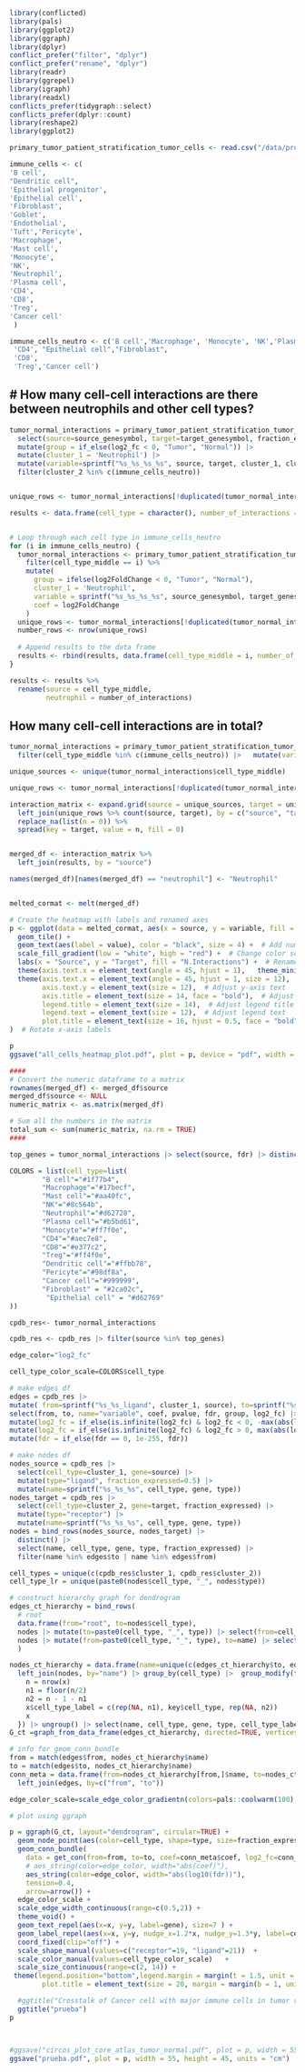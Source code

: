 ```r
library(conflicted)
library(pals)
library(ggplot2)
library(ggraph)
library(dplyr)
conflict_prefer("filter", "dplyr")
conflict_prefer("rename", "dplyr")
library(readr)
library(ggrepel)
library(igraph)
library(readxl)
conflicts_prefer(tidygraph::select)
conflicts_prefer(dplyr::count)
library(reshape2)
library(ggplot2)
```


```r
primary_tumor_patient_stratification_tumor_cells <- read.csv("/data/projects/2022/CRCA/results/v1/final/liana_cell2cell/neutrophil/tumor_blood/neutrophil.csv", row.names=1)
```

```r
immune_cells <- c(
'B cell',
"Dendritic cell",
'Epithelial progenitor',
'Epithelial cell',
'Fibroblast',
'Goblet',
'Endothelial',
'Tuft','Pericyte',
'Macrophage',
'Mast cell',
'Monocyte',
'NK',
'Neutrophil',
'Plasma cell',
'CD4',
'CD8',
'Treg',
'Cancer cell'
 )
```



```r
immune_cells_neutro <- c('B cell','Macrophage', 'Monocyte', 'NK','Plasma cell',"Dendritic cell",'Mast cell',"Neutrophil",
 'CD4', "Epithelial cell","Fibroblast",
 'CD8',
 'Treg','Cancer cell')
```

## #  How many cell-cell interactions are there between neutrophils and other cell types? 
 
```r
tumor_normal_interactions = primary_tumor_patient_stratification_tumor_cells|>
  select(source=source_genesymbol, target=target_genesymbol, fraction_expressed, fdr=fdr, log2_fc=log2FoldChange, cluster_2=cell_type_middle, pvalue) |>
  mutate(group = if_else(log2_fc < 0, "Tumor", "Normal")) |>
  mutate(cluster_1 = 'Neutrophil') |>
  mutate(variable=sprintf("%s_%s_%s_%s", source, target, cluster_1, cluster_2), coef=log2_fc) |>
  filter(cluster_2 %in% c(immune_cells_neutro))


unique_rows <- tumor_normal_interactions[!duplicated(tumor_normal_interactions$variable), ]

```


```r
results <- data.frame(cell_type = character(), number_of_interactions = integer(), stringsAsFactors = FALSE)


# Loop through each cell type in immune_cells_neutro
for (i in immune_cells_neutro) {
  tumor_normal_interactions <- primary_tumor_patient_stratification_tumor_cells %>%
    filter(cell_type_middle == i) %>%
    mutate(
      group = ifelse(log2FoldChange < 0, "Tumor", "Normal"),
      cluster_1 = 'Neutrophil',
      variable = sprintf("%s_%s_%s_%s", source_genesymbol, target_genesymbol, cluster_1, cell_type_middle),
      coef = log2FoldChange
    )
  unique_rows <- tumor_normal_interactions[!duplicated(tumor_normal_interactions$variable), ]
  number_rows <- nrow(unique_rows)
  
  # Append results to the data frame
  results <- rbind(results, data.frame(cell_type_middle = i, number_of_interactions = number_rows, stringsAsFactors = FALSE))
}

results <- results %>%
  rename(source = cell_type_middle,
         neutrophil = number_of_interactions)
```
## How many cell-cell interactions are in total?

```r
tumor_normal_interactions = primary_tumor_patient_stratification_tumor_cells|>
  filter(cell_type_middle %in% c(immune_cells_neutro)) |>   mutate(variable=sprintf("%s_%s_%s_%s", source_genesymbol, target_genesymbol, source, target))

unique_sources <- unique(tumor_normal_interactions$cell_type_middle)

unique_rows <- tumor_normal_interactions[!duplicated(tumor_normal_interactions$variable), ]

interaction_matrix <- expand.grid(source = unique_sources, target = unique_sources) %>%
  left_join(unique_rows %>% count(source, target), by = c("source", "target")) %>%
  replace_na(list(n = 0)) %>%
  spread(key = target, value = n, fill = 0)


merged_df <- interaction_matrix %>%
  left_join(results, by = "source")

names(merged_df)[names(merged_df) == "neutrophil"] <- "Neutrophil"


melted_cormat <- melt(merged_df)

# Create the heatmap with labels and renamed axes
p <- ggplot(data = melted_cormat, aes(x = source, y = variable, fill = value)) + 
  geom_tile() +
  geom_text(aes(label = value), color = "black", size = 4) +  # Add numeric labels
  scale_fill_gradient(low = "white", high = "red") +  # Change color scale to reds
  labs(x = "Source", y = "Target", fill = "N.Interactions") +  # Rename x and y axis labels
  theme(axis.text.x = element_text(angle = 45, hjust = 1),   theme_minimal(base_family = "Arial") +  # Clean theme with Arial font
  theme(axis.text.x = element_text(angle = 45, hjust = 1, size = 12),  # Adjust x-axis text
        axis.text.y = element_text(size = 12),  # Adjust y-axis text
        axis.title = element_text(size = 14, face = "bold"),  # Adjust axis titles
        legend.title = element_text(size = 14),  # Adjust legend title
        legend.text = element_text(size = 12),  # Adjust legend text
        plot.title = element_text(size = 16, hjust = 0.5, face = "bold"))  # Adjust plot title
)  # Rotate x-axis labels

p
ggsave("all_cells_heatmap_plot.pdf", plot = p, device = "pdf", width = 8, height = 6)

```
 
 
 
```r

####
# Convert the numeric dataframe to a matrix
rownames(merged_df) <- merged_df$source
merged_df$source <- NULL
numeric_matrix <- as.matrix(merged_df)

# Sum all the numbers in the matrix
total_sum <- sum(numeric_matrix, na.rm = TRUE)
####
```




```r
top_genes = tumor_normal_interactions |> select(source, fdr) |> distinct() |> arrange(fdr) |> pull(source) |> head(10)
```





```r
COLORS = list(cell_type=list(
        "B cell"="#1f77b4",
        "Macrophage"="#17becf",
        "Mast cell"="#aa40fc",
        "NK"="#8c564b",
        "Neutrophil"="#d62728",
        "Plasma cell"="#b5bd61",
        "Monocyte"="#ff7f0e",
        "CD4"="#aec7e8",
        "CD8"="#e377c2",
        "Treg"="#ff4f0e",
        "Dendritic cell"="#ffbb78",
        "Pericyte"="#98df8a",
        "Cancer cell"="#999999",
        "Fibroblast" = "#2ca02c",
         "Epithelial cell" = "#d62769"
))
```







```r
cpdb_res<- tumor_normal_interactions
```

```r
cpdb_res <- cpdb_res |> filter(source %in% top_genes)
```

```r
edge_color="log2_fc"
```

```r
cell_type_color_scale=COLORS$cell_type
```



```r
# make edges df
edges = cpdb_res |>
mutate( from=sprintf("%s_%s_ligand", cluster_1, source), to=sprintf("%s_%s_receptor", cluster_2, target)) |>
select(from, to, name="variable", coef, pvalue, fdr, group, log2_fc) |>
mutate(log2_fc = if_else(is.infinite(log2_fc) & log2_fc < 0, -max(abs(log2_fc[is.finite(log2_fc)])), log2_fc)) |>
mutate(log2_fc = if_else(is.infinite(log2_fc) & log2_fc > 0, max(abs(log2_fc[is.finite(log2_fc)])), log2_fc)) |>
mutate(fdr = if_else(fdr == 0, 1e-255, fdr))
```


```r
# make nodes df
nodes_source = cpdb_res |>
  select(cell_type=cluster_1, gene=source) |>
  mutate(type="ligand", fraction_expressed=0.5) |>
  mutate(name=sprintf("%s_%s_%s", cell_type, gene, type))
nodes_target = cpdb_res |>
  select(cell_type=cluster_2, gene=target, fraction_expressed) |>
  mutate(type="receptor") |>
  mutate(name=sprintf("%s_%s_%s", cell_type, gene, type))
nodes = bind_rows(nodes_source, nodes_target) |>
  distinct() |>
  select(name, cell_type, gene, type, fraction_expressed) |>
  filter(name %in% edges$to | name %in% edges$from)

```

```r

cell_types = unique(c(cpdb_res$cluster_1, cpdb_res$cluster_2))
cell_type_lr = unique(paste0(nodes$cell_type, "_", nodes$type))

```

```r
# construct hierarchy graph for dendrogram
edges_ct_hierarchy = bind_rows(
  # root
  data.frame(from="root", to=nodes$cell_type),
  nodes |> mutate(to=paste0(cell_type, "_", type)) |> select(from=cell_type, to) |> distinct(),
  nodes |> mutate(from=paste0(cell_type, "_", type), to=name) |> select(from, to)
  )
```

```r

nodes_ct_hierarchy = data.frame(name=unique(c(edges_ct_hierarchy$to, edges_ct_hierarchy$from))) |>
  left_join(nodes, by="name") |> group_by(cell_type) |>  group_modify(function(x, key) {
    n = nrow(x)
    n1 = floor(n/2)
    n2 = n - 1 - n1
    x$cell_type_label = c(rep(NA, n1), key$cell_type, rep(NA, n2))
    x
  }) |> ungroup() |> select(name, cell_type, gene, type, cell_type_label, fraction_expressed)
G_ct =graph_from_data_frame(edges_ct_hierarchy, directed=TRUE, vertices=nodes_ct_hierarchy)
```

```r
# info for geom_conn_bundle
from = match(edges$from, nodes_ct_hierarchy$name)
to = match(edges$to, nodes_ct_hierarchy$name)
conn_meta = data.frame(from=nodes_ct_hierarchy[from,]$name, to=nodes_ct_hierarchy[to,]$name) |>
  left_join(edges, by=c("from", "to"))
```
```r
edge_color_scale=scale_edge_color_gradientn(colors=pals::coolwarm(100), limits=c(-1.5,1.5) * max(abs(conn_meta[[edge_color]])))
```



```r
# plot using ggraph

p = ggraph(G_ct, layout="dendrogram", circular=TRUE) +
  geom_node_point(aes(color=cell_type, shape=type, size=fraction_expressed), stroke=2, fill="white") +
  geom_conn_bundle(
    data = get_con(from=from, to=to, coef=conn_meta$coef, log2_fc=conn_meta$log2_fc, pvalue=conn_meta$pvalue, group=conn_meta$group, fdr=conn_meta$fdr),
    # aes_string(color=edge_color, width="abs(coef)"),
    aes_string(color=edge_color, width="abs(log10(fdr))"),
    tension=0.4,
    arrow=arrow()) +
  edge_color_scale +
  scale_edge_width_continuous(range=c(0.5,2)) +
  theme_void() +
  geom_text_repel(aes(x=x, y=y, label=gene), size=7 ) +
  geom_label_repel(aes(x=x, y=y, nudge_x=1.2*x, nudge_y=1.3*y, label=cell_type_label), xlim=c(-2, 2), size=10, force=3, alpha=.8) +
  coord_fixed(clip="off") +
  scale_shape_manual(values=c("receptor"=19, "ligand"=21))  +
  scale_color_manual(values=cell_type_color_scale)   +
  scale_size_continuous(range=c(2, 14)) +
 theme(legend.position="bottom",legend.margin = margin(t = 1.5, unit = "cm"),legend.key.size = unit(0.8, "cm"), plot.margin = margin(2, 3, 3, 3, "cm"),
        plot.title = element_text(size = 20, margin = margin(b = 1, unit = "cm"), hjust = 0.5)) +  # Center align the title

  #ggtitle("Crosstalk of Cancer cell with major immune cells in tumor vs normal. Top 10 DEG in Cancer cell")
  ggtitle("prueba")
p



#ggsave("circos_plot_core_atlas_tumor_normal.pdf", plot = p, width = 55, height = 45, units = "cm")
ggsave("prueba.pdf", plot = p, width = 55, height = 45, units = "cm")
```